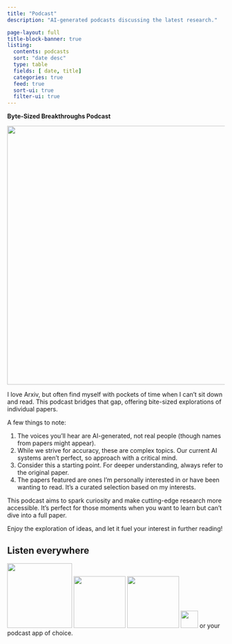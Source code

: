 ```yaml
---
title: "Podcast"
description: "AI-generated podcasts discussing the latest research."

page-layout: full
title-block-banner: true
listing:
  contents: podcasts
  sort: "date desc"
  type: table
  fields: [ date, title]
  categories: true
  feed: true
  sort-ui: true
  filter-ui: true
---
```


**Byte-Sized Breakthroughs Podcast**

![](/static/podcast_data/coverart.png){ width=600px }

I love Arxiv, but often find myself with pockets of time when I can't sit down and read. 
This podcast bridges that gap, offering bite-sized explorations of individual papers.

A few things to note:

1. The voices you'll hear are AI-generated, not real people (though names from papers might appear).
2. While we strive for accuracy, these are complex topics. Our current AI systems aren't perfect, so approach with a critical mind.
3. Consider this a starting point. For deeper understanding, always refer to the original paper.
4. The papers featured are ones I'm personally interested in or have been wanting to read. It's a curated selection based on my interests.

This podcast aims to spark curiosity and make cutting-edge research more accessible. It's perfect for those moments when you want to learn but can't dive into a full paper.

Enjoy the exploration of ideas, and let it fuel your interest in further reading!

## Listen everywhere

[![](/static/podcast_data/pocastapps/spotify.svg){ width=150px }](https://open.spotify.com/show/5x88UyAEyAKXXjlQOGIPi0) [![](/static/podcast_data/pocastapps/apple.svg){ width=120px }](https://podcasts.apple.com/us/podcast/byte-sized-breakthroughs/id1758956141) [![](/static/podcast_data/pocastapps/youtube.svg){ width=120px }](https://podcastaddict.com/podcast/byte-sized-breakthroughs/5229305)  [![](/static/podcast_data/pocastapps/rss.svg){ width=40px }](/static/podcast_data/feed.xml) or your podcast app of choice.